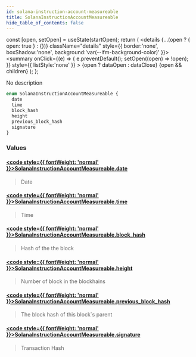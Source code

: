 ```yaml
---
id: solana-instruction-account-measureable
title: SolanaInstructionAccountMeasureable
hide_table_of_contents: false
---
```







  const [open, setOpen] = useState(startOpen);
  return (
    <details {...(open ? { open: true } : {})} className="details" style={{ border:'none', boxShadow:'none', background:'var(--ifm-background-color)' }}>
      <summary
        onClick={(e) => {
          e.preventDefault();
          setOpen((open) => !open);
        }}
        style={{ listStyle:'none' }}
      >
      {open ? dataOpen : dataClose}
      </summary>
      {open && children}
    </details>
  );
};








No description


```graphql
enum SolanaInstructionAccountMeasureable {
  date
  time
  block_hash
  height
  previous_block_hash
  signature
}
```




### Values

#### [<code style={{ fontWeight: 'normal' }}>SolanaInstructionAccountMeasureable.<b>date</b></code>](#)  
> 
> 
> Date
> 

#### [<code style={{ fontWeight: 'normal' }}>SolanaInstructionAccountMeasureable.<b>time</b></code>](#)  
> 
> 
> Time
> 

#### [<code style={{ fontWeight: 'normal' }}>SolanaInstructionAccountMeasureable.<b>block_hash</b></code>](#)  
> 
> 
> Hash of the the block
> 

#### [<code style={{ fontWeight: 'normal' }}>SolanaInstructionAccountMeasureable.<b>height</b></code>](#)  
> 
> 
> Number of block in the blockhains
> 

#### [<code style={{ fontWeight: 'normal' }}>SolanaInstructionAccountMeasureable.<b>previous_block_hash</b></code>](#)  
> 
> 
> The block hash of this block`s parent
> 

#### [<code style={{ fontWeight: 'normal' }}>SolanaInstructionAccountMeasureable.<b>signature</b></code>](#)  
> 
> 
> Transaction Hash
> 



